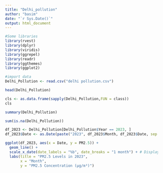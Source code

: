 ---
title: "Delhi_pollution"
author: "basim"
date: "`r Sys.Date()`"
output: html_document
---

```{r}
#Some libraries
library(rvest)
library(dplyr)
library(viridis)
library(ggrepel)
library(readr)
library(ggthemes)
library(ggplot2)
```

```{r}
#import data
Delhi_Pollution <- read.csv("delhi pollution.csv")
```

```{r}
head(Delhi_Pollution)
```

```{r}
cls <- as.data.frame(sapply(Delhi_Pollution,FUN = class))
cls
```

```{r}
summary(Delhi_Pollution)
```

```{r}
sum(is.na(Delhi_Pollution))
```

```{r}
df_2023 <- Delhi_Pollution[Delhi_Pollution$Year == 2023, ]
df_2023$Date <- as.Date(paste("2023", df_2023$Month, df_2023$Date, sep = "-"))
```

```{r}
ggplot(df_2023, aes(x = Date, y = PM2.5)) +
  geom_line() +
  scale_x_date(date_labels = "%b", date_breaks = "1 month") + # Display month names
  labs(title = "PM2.5 Levels in 2023",
       x = "Month",
       y = "PM2.5 Concentration (µg/m³)")
```
